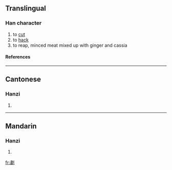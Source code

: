 ==Translingual==
===Han character===
{{Han char|rn=18|rad=刀|as=12|sn=14|four=|canj=中X中弓 (LXLN)}}
# to [[cut]]
# to [[hack]]
# to reap, minced meat mixed up with ginger and cassia
====References====
{{Han ref|kx=0143.470|hdz=10360.040|uh=3505|ud=13573}}

----
==Cantonese==
===Hanzi===
{{yue-hanzi|jyut=|y=siu3}}
# {{defn|Cantonese}}

----
==Mandarin==
===Hanzi===
{{cmn-hanzi|pin=[[xiào]] ([[xiao4]])|wg=hsiao<sup>4</sup>}}
# {{defn|Mandarin}}

[[fr:㔅]]